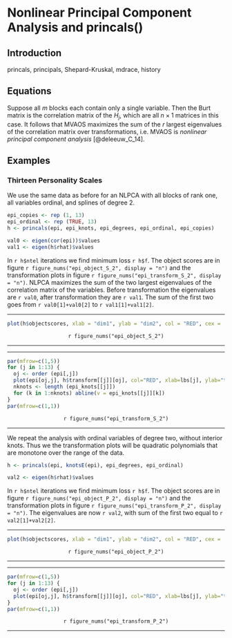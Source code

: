 # Nonlinear Principal Component Analysis and princals() 

## Introduction

princals, principals, Shepard-Kruskal, mdrace, history

## Equations

Suppose all $m$ blocks each contain only a single variable. Then the Burt matrix is the correlation matrix of the $H_j$, which are all $n\times 1$ matrices in this case. It follows that MVAOS maximizes the sum of the $r$ largest eigenvalues of the correlation matrix over transformations, i.e. MVAOS is _nonlinear principal component analysis_ [@deleeuw_C_14].

## Examples

### Thirteen Personality Scales

We use the same data as before for an NLPCA with all blocks of rank one, all variables ordinal, and splines of degree 2.

```r
epi_copies <- rep (1, 13)
epi_ordinal <- rep (TRUE, 13)
h <- princals(epi, epi_knots, epi_degrees, epi_ordinal, epi_copies)
```
```r
val0 <- eigen(cor(epi))$values
val1 <- eigen(h$rhat)$values
```
In `r h$ntel` iterations we find minimum loss `r h$f`. The object scores are in figure
`r figure_nums("epi_object_S_2", display = "n")` and the transformation plots in figure
`r figure_nums("epi_transform_S_2", display = "n")`. NLPCA maximizes the sum of the two largest eigenvalues of the correlation matrix of the variables. Before transformation the eigenvalues are `r val0`, after transformation they are `r val1`. The sum of the first two goes from `r val0[1]+val0[2]` to `r val1[1]+val1[2]`.
<hr>
```r
plot(h$objectscores, xlab = "dim1", ylab = "dim2", col = "RED", cex = .5)
```
<center>
`r figure_nums("epi_object_S_2")`
</center>
<hr>

<hr>
```r
par(mfrow=c(1,5))
for (j in 1:13) {
  oj <- order (epi[,j])
  plot(epi[oj,j], h$transform[[j]][oj], col="RED", xlab=lbs[j], ylab="transform", type= "l", lwd = 3)
  nknots <- length (epi_knots[[j]])
  for (k in 1:nknots) abline(v = epi_knots[[j]][k])
}
par(mfrow=c(1,1))
```
<center>
`r figure_nums("epi_transform_S_2")`
</center>
<hr>

We repeat the analysis with ordinal variables of degree two, without interior knots. Thus we the transformation plots will be quadratic polynomials that are monotone over the range of the data.
```r
h <- princals(epi, knotsE(epi), epi_degrees, epi_ordinal)
```
```r
val2 <- eigen(h$rhat)$values
```
In `r h$ntel` iterations we find minimum loss `r h$f`. The object scores are in figure
`r figure_nums("epi_object_P_2", display = "n")` and the transformation plots in figure
`r figure_nums("epi_transform_P_2", display = "n")`. The eigenvalues are now `r val2`, with sum of the first two equal to `r val2[1]+val2[2]`.
<hr>
```r
plot(h$objectscores, xlab = "dim1", ylab = "dim2", col = "RED", cex = .5)
```
<center>
`r figure_nums("epi_object_P_2")`
</center>
<hr>

<hr>
```r
par(mfrow=c(1,5))
for (j in 1:13) {
  oj <- order (epi[,j])
  plot(epi[oj,j], h$transform[[j]][oj], col="RED", xlab=lbs[j], ylab="transform", type = "l", lwd = 3)
}
par(mfrow=c(1,1))
```
<center>
`r figure_nums("epi_transform_P_2")`
</center>
<hr>
